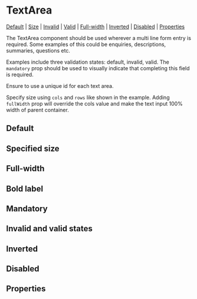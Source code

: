 
<Meta of={stories} />

# TextArea

[Default](#default) | [Size](#size) | [Invalid](#invalid) | [Valid](#valid) | [Full-width](#full-width) | [Inverted](#inverted) | [Disabled](#disabled) | [Properties](#properties)

The TextArea component should be used wherever a multi line form entry is required. Some examples of this could be enquiries, descriptions, summaries, questions etc.

Examples include three validation states: default, invalid, valid. The `mandatory` prop should be used to visually indicate that completing this field is required.

Ensure to use a unique id for each text area.

Specify size using `cols` and `rows` like shown in the example. Adding `fullWidth` prop will override the cols value and make the text input 100% width of parent container.

## Default

<Canvas>
  <Story id="components-textarea--default-text-area" />
</Canvas>

## Specified size

<Canvas>
  <Story id="components-textarea--size-text-area" />
</Canvas>

## Full-width

<Canvas>
  <Story id="components-textarea--full-width-text-area" />
</Canvas>

## Bold label

<Canvas>
  <Story id="components-textarea--bold-label-text-area" />
</Canvas>

## Mandatory

<Canvas>
  <Story id="components-textarea--mandatory-text-area" />
</Canvas>

## Invalid and valid states

<Canvas>
  <Story id="components-textarea--states-text-area" />
</Canvas>

## Inverted

<Canvas>
  <Story id="components-textarea--inverted-text-area" />
</Canvas>

## Disabled

<Canvas>
  <Story id="components-textarea--disabled-text-area" />
</Canvas>

## Properties

<Controls />
